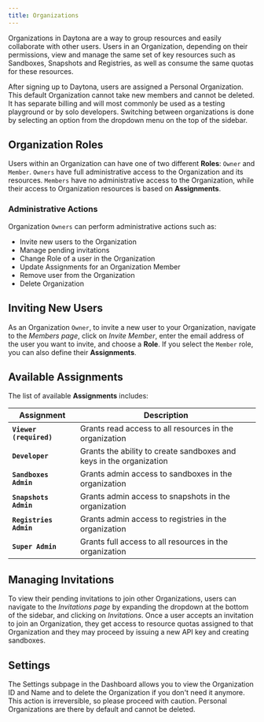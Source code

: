 ```yaml
---
title: Organizations
---
```



Organizations in Daytona are a way to group resources and easily collaborate with other users.
Users in an Organization, depending on their permissions, view and manage the same set of key
resources such as Sandboxes, Snapshots and Registries, as well as consume the same quotas for these resources.

After signing up to Daytona, users are assigned a Personal Organization. This default Organization
cannot take new members and cannot be deleted. It has separate billing and will most commonly be used
as a testing playground or by solo developers. Switching between organizations is done by selecting
an option from the dropdown menu on the top of the sidebar.

## Organization Roles

Users within an Organization can have one of two different **Roles**: `Owner` and `Member`. `Owners` have full
administrative access to the Organization and its resources. `Members` have no administrative access
to the Organization, while their access to Organization resources is based on **Assignments**.

### Administrative Actions

Organization `Owners` can perform administrative actions such as:

- Invite new users to the Organization
- Manage pending invitations
- Change Role of a user in the Organization
- Update Assignments for an Organization Member
- Remove user from the Organization
- Delete Organization

## Inviting New Users

As an Organization `Owner`, to invite a new user to your Organization, navigate to the _Members page_,
click on _Invite Member_, enter the email address of the user you want to invite, and choose a **Role**.
If you select the `Member` role, you can also define their **Assignments**.

## Available Assignments

The list of available **Assignments** includes:

| Assignment | Description |
|------------|-------------|
| **`Viewer (required)`** | Grants read access to all resources in the organization |
| **`Developer`** | Grants the ability to create sandboxes and keys in the organization |
| **`Sandboxes Admin`** | Grants admin access to sandboxes in the organization |
| **`Snapshots Admin`** | Grants admin access to snapshots in the organization |
| **`Registries Admin`** | Grants admin access to registries in the organization |
| **`Super Admin`** | Grants full access to all resources in the organization |

## Managing Invitations

To view their pending invitations to join other Organizations, users can navigate to the _Invitations
page_ by expanding the dropdown at the bottom of the sidebar, and clicking on _Invitations_. Once a user
accepts an invitation to join an Organization, they get access to resource quotas assigned to that
Organization and they may proceed by issuing a new API key and creating sandboxes.

## Settings

The Settings subpage in the Dashboard allows you to view the Organization ID and Name and to delete the Organization if you don't need it anymore. This action is irreversible, so please proceed with caution. Personal Organizations are there by default and cannot be deleted.
